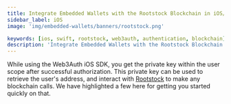 ```yaml
---
title: Integrate Embedded Wallets with the Rootstock Blockchain in iOS/Swift Applications
sidebar_label: iOS
image: 'img/embedded-wallets/banners/rootstock.png'

keywords: [ios, swift, rootstock, web3auth, authentication, blockchain]
description: 'Integrate Embedded Wallets with the Rootstock Blockchain in iOS/Swift Applications | Embedded Wallets'
---
```



While using the Web3Auth iOS SDK, you get the private key within the user scope after successful authorization. This private key can be used to retrieve the user's address, and interact with [Rootstock](https://rootstock.io/) to make any blockchain calls. We have highlighted a few here for getting you started quickly on that.

<EVMInteraction />
